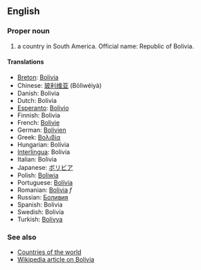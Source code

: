 ==English==

===Proper noun===

# a country in South America. Official name: Republic of Bolivia.

====Translations====
*[[Breton]]: [[Bolivia]]
*Chinese: [[玻利维亚]] (Bōlìwéiyà)
*Danish: Bolivia
*Dutch: Bolivia
*[[Esperanto]]: [[Bolivio]]
*Finnish: Bolivia
*French: [[Bolivie]]
*German: [[Bolivien]]
*Greek: [[Βολιβία]]
*Hungarian: Bolívia
*[[Interlingua]]: Bolivia
*Italian: Bolivia
*Japanese: [[ボリビア]]
*Polish: [[Boliwia]]
*Portuguese: [[Bolívia]]
*Romanian: [[Bolivia]] ''f''
*Russian: [[Боливия]]
*Spanish: Bolivia
*Swedish: Bolivia
*Turkish: [[Bolivya]]

===See also===
*[[Countries of the world]]
*[[en:Bolivia|Wikipedia article on Bolivia]]